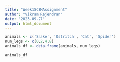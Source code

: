 ```yaml
---
title: "Week1SCEMAssignment"
author: "Vikram Rajendran"
date: "2023-09-27"
output: html_document
---
```

```r
animals <- c('Snake', 'Ostritch', 'Cat', 'Spider')
num_legs <- c(0,2,4,8)
animals_df <- data.frame(animals, num_legs)
```
```r
animals_df
```


